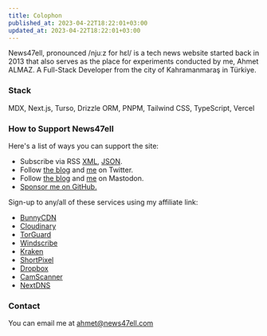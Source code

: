 ```yaml
---
title: Colophon
published_at: 2023-04-22T18:22:01+03:00
updated_at: 2023-04-22T18:22:01+03:00
---
```


News47ell, pronounced /njuːz for hɛl/ is a tech news website started back in 2013 that also serves as the place for experiments conducted by me, Ahmet ALMAZ. A Full-Stack Developer from the city of Kahramanmaraş in Türkiye.

### Stack

MDX, Next.js, Turso, Drizzle ORM, PNPM, Tailwind CSS, TypeScript, Vercel

### How to Support News47ell

Here's a list of ways you can support the site:

- Subscribe via RSS [XML](https://www.news47ell.com/blog/feed.xml), [JSON](https://www.news47ell.com/blog/feed.json).
- Follow [the blog](https://twitter.com/news47ell/) and [me](https://twitter.com/music47ell/) on Twitter.
- Follow [the blog](https://mastodon.social/@News47ell) and [me](https://mastodon.social/@Music47ell) on Mastodon.
- [Sponsor me on GitHub.](https://github.com/sponsors/Music47ell)

Sign-up to any/all of these services using my affiliate link:

- [BunnyCDN](https://www.news47ell.com/recommends/bunnycdn)
- [Cloudinary](https://www.news47ell.com/recommends/cloudinary)
- [TorGuard](https://www.news47ell.com/recommends/torguard)
- [Windscribe](https://www.news47ell.com/recommends/windscribe)
- [Kraken](https://www.news47ell.com/recommends/kraken)
- [ShortPixel](https://www.news47ell.com/recommends/shortpixel)
- [Dropbox](https://www.news47ell.com/recommends/dropbox)
- [CamScanner](https://www.news47ell.com/recommends/camscanner)
- [NextDNS](https://www.news47ell.com/recommends/nextdns)

### Contact

You can email me at [ahmet@news47ell.com](ahmet@news47ell.com)
